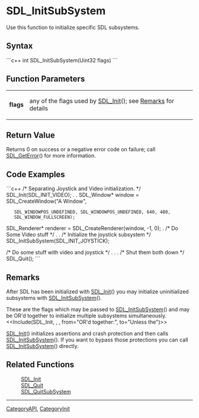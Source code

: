 <!-- pragma section-numbers off -->
<!-- pragma disable-camelcase -->

= SDL_InitSubSystem =
Use this function to initialize specific SDL subsystems.


== Syntax ==
```c++
int SDL_InitSubSystem(Uint32 flags)
```

== Function Parameters ==
{|
|'''flags'''
|any of the flags used by [[SDL_Init]](); see [[#flags|Remarks]] for details
|}

== Return Value ==
Returns 0 on success or a negative error code on failure; call [[SDL_GetError]]() for more information.

== Code Examples ==
```c++
/* Separating Joystick and Video initialization. */
SDL_Init(SDL_INIT_VIDEO);
.
.
SDL_Window* window = SDL_CreateWindow("A Window", 
    SDL_WINDOWPOS_UNDEFINED, SDL_WINDOWPOS_UNDEFINED, 640, 480,
    SDL_WINDOW_FULLSCREEN);
SDL_Renderer* renderer = SDL_CreateRenderer(window, -1, 0);
.
/* Do Some Video stuff */
.
.
/* Initialize the joystick subsystem */
SDL_InitSubSystem(SDL_INIT_JOYSTICK);

/* Do some stuff with video and joystick */
.
.
.
/* Shut them both down */
SDL_Quit();
```

== Remarks ==
After SDL has been initialized with [[SDL_Init]]() you may initialize uninitialized subsystems with [[SDL_InitSubSystem]]().

<span id="flags"></span>These are the flags which may be passed to [[SDL_InitSubSystem]]() and may be OR'd together to initialize multiple subsystems simultaneously. 
<<Include(SDL_Init, , , from="OR'd together:", to="Unless the")>>

[[SDL_Init]]() initializes assertions and crash protection and then calls [[SDL_InitSubSystem]]().  If you want to bypass those protections you can call [[SDL_InitSubSystem]]() directly.

== Related Functions ==
:[[SDL_Init]]
:[[SDL_Quit]]
:[[SDL_QuitSubSystem]]

----
[[CategoryAPI]], [[CategoryInit]]
